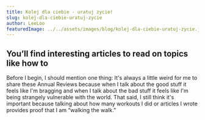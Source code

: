 ```yaml
---
title: Kolej dla ciebie - uratuj zycie!
slug: kolej-dla-ciebie-uratuj-zycie
author: LeeLoo
featuredImage: ../../assets/images/blog/kolej-dla-ciebie-uratuj-zycie.jpg
---
```

## You’ll find interesting articles to read on topics like how to 
Before I begin, I should mention one thing: It's always a little
weird for me to share these Annual Reviews because when I talk 
about the good stuff it feels like I'm bragging and when I talk
about the bad stuff it feels like I'm being strangely vulnerable
with the world. That said, I still think it's important because
talking about how many workouts I did or articles I wrote provides 
proof that I am “walking the walk.”